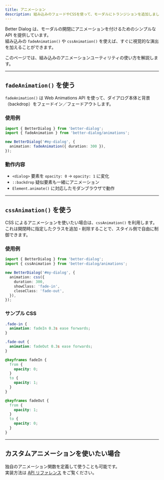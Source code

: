 ```yaml
---
title: アニメーション
description: 組み込みのフェードやCSSを使って、モーダルにトランジションを追加しましょう。
---
```


Better Dialog は、モーダルの開閉にアニメーションを付けるためのシンプルな API を提供しています。  
組み込みの `fadeAnimation()` や `cssAnimation()` を使えば、すぐに視覚的な演出を加えることができます。

このページでは、組み込みのアニメーションユーティリティの使い方を解説します。

---

## `fadeAnimation()` を使う

`fadeAnimation()` は Web Animations API を使って、ダイアログ本体と背景（backdrop）をフェードイン／フェードアウトします。

### 使用例

```ts
import { BetterDialog } from 'better-dialog';
import { fadeAnimation } from 'better-dialog/animations';

new BetterDialog('#my-dialog', {
  animation: fadeAnimation({ duration: 300 }),
});
```

### 動作内容

- `<dialog>` 要素を `opacity: 0` → `opacity: 1` に変化
- `::backdrop` 疑似要素も一緒にアニメーション
- `Element.animate()` に対応したモダンブラウザで動作

---

## `cssAnimation()` を使う

CSS によるアニメーションを使いたい場合は、`cssAnimation()` を利用します。  
これは開閉時に指定したクラスを追加・削除することで、スタイル側で自由に制御できます。

### 使用例

```ts
import { BetterDialog } from 'better-dialog';
import { cssAnimation } from 'better-dialog/animations';

new BetterDialog('#my-dialog', {
  animation: css({
    duration: 300,
    showClass: 'fade-in',
    closeClass: 'fade-out',
  }),
});
```

### サンプル CSS

```css
.fade-in {
  animation: fadeIn 0.3s ease forwards;
}

.fade-out {
  animation: fadeOut 0.3s ease forwards;
}

@keyframes fadeIn {
  from {
    opacity: 0;
  }
  to {
    opacity: 1;
  }
}

@keyframes fadeOut {
  from {
    opacity: 1;
  }
  to {
    opacity: 0;
  }
}
```

---

## カスタムアニメーションを使いたい場合

独自のアニメーション関数を定義して使うことも可能です。  
実装方法は [API リファレンス](/ja/api/animations) をご覧ください。

